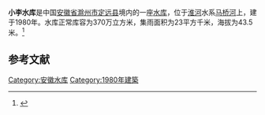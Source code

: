 {{Infobox Reservoir 
|name = 小李水库
|nickname = 
|image = 
|image_caption = 
|map = 
|map_caption = 
|pushpin_map = 
|pushpin_map_caption = 
|code = BEA35001003
|class = 
|location_of_reservoir = [[安徽省|安徽省]][[滁州市|滁州市]][[定远县|定远县]]
|location_of_dam = 
|inflow = 
|outflow = 
|catchment_area = 23
|reservoir_area = 
|mean_depth = 
|maximum_depth = 
|flood_level = 
|normal_water_level = 
|dead_water_level = 
|water_quality = 
|island = 
|maximum_storage_capacity = 
|normal_storage_capacity = 370万
|dead_storage_capacity = 
|type_of_dam = 
|elevation_of_dam = 
|height_of_dam = 
|length_of_dam = 
|width_of_dam = 
|installed_capacity = 
|irrigated_area =
|start = 
|complete = 1980年
|cost = 
|emigrate = 
|latd = 32.3485
|latm = 
|lats = 
|latNS = N
|longd = 117.7375
|longm = 
|longs = 
|longEW = E
|website = 
|footnotes = 
}}
'''小李水库'''是中国[[安徽省|安徽省]][[滁州市|滁州市]][[定远县|定远县]]境内的一座[[水库|水库]]，位于[[淮河|淮河]]水系[[马桥河|马桥河]]上，建于1980年。水库正常库容为370万立方米，集雨面积为23平方千米，海拔为43.5米。<ref>{{cite web|url=http://brim.ihb.ac.cn/12/CN/12.asp |title=中国大中型水库基本特征数据库 |work=中国生物多样性信息系统内陆水体生物学分部 |deadurl=yes |archiveurl=https://web.archive.org/web/20120402061833/http://brim.ihb.ac.cn/12/CN/12.asp |archivedate=2012-04-02 }}</ref>
== 参考文献 ==
{{Reflist}}

{{安徽小作品}}

[[Category:安徽水库|Category:安徽水库]]
[[Category:1980年建築|Category:1980年建築]]